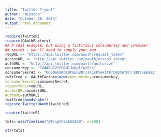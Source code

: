 ```yaml
---
title: "Twitter Tryout"
author: "Winston"
date: "October 26, 2014"
output: html_document
---
```


```r

require(TwitteR)
require(OAuthFactory)
## A real example, but using a fictitious consumerkey and consumer
## secret - you’ll need to supply your own
reqURL <- "https://api.twitter.com/oauth/request_token"
accessURL <- "http://api.twitter.com/oauth/access_token"
authURL <- "http://api.twitter.com/oauth/authorize"
consumerKey <- "7UddBUI2lFO6dIJuOplYuGSr4"
consumerSecret <- "UO50oEmKoIKP6LRBNrcs4LsPVekltKrDWQh6tMn7nQ9t5eB6SI"
twitCred <- OAuthFactory$new(consumerKey=consumerKey,
consumerSecret=consumerSecret,
requestURL=reqURL,
accessURL=accessURL,
authURL=authURL)
twitCred$handshake()
registerTwitterOAuth(twitCred)
```


```r

require(twitteR)

twts<-userTimeline("@TripCheckUS20B", n=100)

str(twts)

```